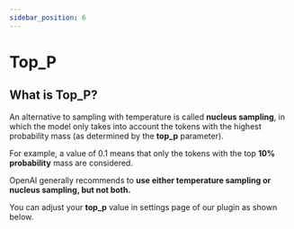 ```yaml
---
sidebar_position: 6
---
```



# Top_P

## What is Top_P?

An alternative to sampling with temperature is called **nucleus sampling**, in which the model only takes into account the tokens with the highest probability mass (as determined by the **top_p** parameter).

For example, a value of 0.1 means that only the tokens with the top **10% probability** mass are considered.

OpenAI generally recommends to **use either temperature sampling or nucleus sampling, but not both.**

You can adjust your **top_p** value in settings page of our plugin as shown below.
